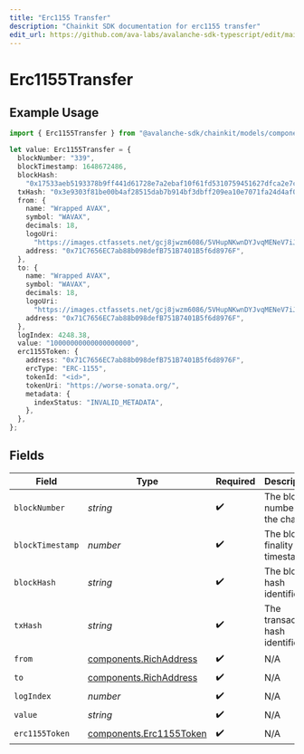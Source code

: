 ```yaml
---
title: "Erc1155 Transfer"
description: "Chainkit SDK documentation for erc1155 transfer"
edit_url: https://github.com/ava-labs/avalanche-sdk-typescript/edit/main/chainkit/docs/models/components/erc1155transfer.md
---
```


# Erc1155Transfer

## Example Usage

```typescript
import { Erc1155Transfer } from "@avalanche-sdk/chainkit/models/components";

let value: Erc1155Transfer = {
  blockNumber: "339",
  blockTimestamp: 1648672486,
  blockHash:
    "0x17533aeb5193378b9ff441d61728e7a2ebaf10f61fd5310759451627dfca2e7c",
  txHash: "0x3e9303f81be00b4af28515dab7b914bf3dbff209ea10e7071fa24d4af0a112d4",
  from: {
    name: "Wrapped AVAX",
    symbol: "WAVAX",
    decimals: 18,
    logoUri:
      "https://images.ctfassets.net/gcj8jwzm6086/5VHupNKwnDYJvqMENeV7iJ/fdd6326b7a82c8388e4ee9d4be7062d4/avalanche-avax-logo.svg",
    address: "0x71C7656EC7ab88b098defB751B7401B5f6d8976F",
  },
  to: {
    name: "Wrapped AVAX",
    symbol: "WAVAX",
    decimals: 18,
    logoUri:
      "https://images.ctfassets.net/gcj8jwzm6086/5VHupNKwnDYJvqMENeV7iJ/fdd6326b7a82c8388e4ee9d4be7062d4/avalanche-avax-logo.svg",
    address: "0x71C7656EC7ab88b098defB751B7401B5f6d8976F",
  },
  logIndex: 4248.38,
  value: "10000000000000000000",
  erc1155Token: {
    address: "0x71C7656EC7ab88b098defB751B7401B5f6d8976F",
    ercType: "ERC-1155",
    tokenId: "<id>",
    tokenUri: "https://worse-sonata.org/",
    metadata: {
      indexStatus: "INVALID_METADATA",
    },
  },
};
```

## Fields

| Field                                                              | Type                                                               | Required                                                           | Description                                                        | Example                                                            |
| ------------------------------------------------------------------ | ------------------------------------------------------------------ | ------------------------------------------------------------------ | ------------------------------------------------------------------ | ------------------------------------------------------------------ |
| `blockNumber`                                                      | *string*                                                           | :heavy_check_mark:                                                 | The block number on the chain.                                     | 339                                                                |
| `blockTimestamp`                                                   | *number*                                                           | :heavy_check_mark:                                                 | The block finality timestamp.                                      | 1648672486                                                         |
| `blockHash`                                                        | *string*                                                           | :heavy_check_mark:                                                 | The block hash identifier.                                         | 0x17533aeb5193378b9ff441d61728e7a2ebaf10f61fd5310759451627dfca2e7c |
| `txHash`                                                           | *string*                                                           | :heavy_check_mark:                                                 | The transaction hash identifier.                                   | 0x3e9303f81be00b4af28515dab7b914bf3dbff209ea10e7071fa24d4af0a112d4 |
| `from`                                                             | [components.RichAddress](https://github.com/ava-labs/avalanche-sdk-typescript/blob/main/chainkit/models/components/richaddress.md)   | :heavy_check_mark:                                                 | N/A                                                                |                                                                    |
| `to`                                                               | [components.RichAddress](https://github.com/ava-labs/avalanche-sdk-typescript/blob/main/chainkit/models/components/richaddress.md)   | :heavy_check_mark:                                                 | N/A                                                                |                                                                    |
| `logIndex`                                                         | *number*                                                           | :heavy_check_mark:                                                 | N/A                                                                |                                                                    |
| `value`                                                            | *string*                                                           | :heavy_check_mark:                                                 | N/A                                                                | 10000000000000000000                                               |
| `erc1155Token`                                                     | [components.Erc1155Token](https://github.com/ava-labs/avalanche-sdk-typescript/blob/main/chainkit/models/components/erc1155token.md) | :heavy_check_mark:                                                 | N/A                                                                |                                                                    |